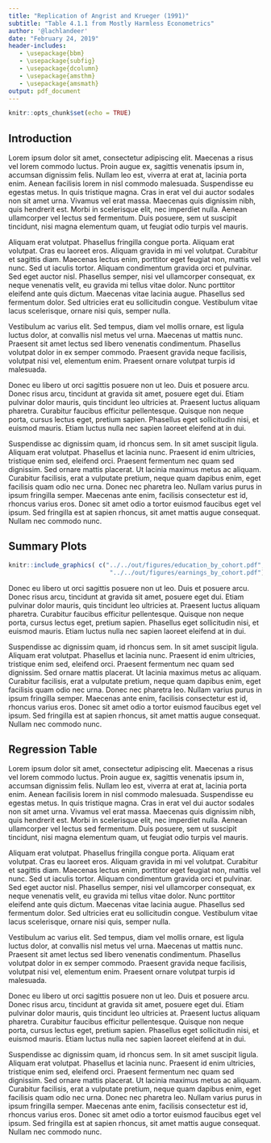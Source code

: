 ```yaml
---
title: "Replication of Angrist and Krueger (1991)"
subtitle: "Table 4.1.1 from Mostly Harmless Econometrics"
author: '@lachlandeer'
date: "February 24, 2019"
header-includes:
   - \usepackage{bbm}
   - \usepackage{subfig}
   - \usepackage{dcolumn}
   - \usepackage{amsthm}
   - \usepackage{amsmath}
output: pdf_document
---
```


```r
knitr::opts_chunk$set(echo = TRUE)
```

## Introduction
Lorem ipsum dolor sit amet, consectetur adipiscing elit. Maecenas a risus vel lorem commodo luctus. Proin augue ex, sagittis venenatis ipsum in, accumsan dignissim felis. Nullam leo est, viverra at erat at, lacinia porta enim. Aenean facilisis lorem in nisl commodo malesuada. Suspendisse eu egestas metus. In quis tristique magna. Cras in erat vel dui auctor sodales non sit amet urna. Vivamus vel erat massa. Maecenas quis dignissim nibh, quis hendrerit est. Morbi in scelerisque elit, nec imperdiet nulla. Aenean ullamcorper vel lectus sed fermentum. Duis posuere, sem ut suscipit tincidunt, nisi magna elementum quam, ut feugiat odio turpis vel mauris.

Aliquam erat volutpat. Phasellus fringilla congue porta. Aliquam erat volutpat. Cras eu laoreet eros. Aliquam gravida in mi vel volutpat. Curabitur et sagittis diam. Maecenas lectus enim, porttitor eget feugiat non, mattis vel nunc. Sed ut iaculis tortor. Aliquam condimentum gravida orci et pulvinar. Sed eget auctor nisl. Phasellus semper, nisi vel ullamcorper consequat, ex neque venenatis velit, eu gravida mi tellus vitae dolor. Nunc porttitor eleifend ante quis dictum. Maecenas vitae lacinia augue. Phasellus sed fermentum dolor. Sed ultricies erat eu sollicitudin congue. Vestibulum vitae lacus scelerisque, ornare nisi quis, semper nulla.

Vestibulum ac varius elit. Sed tempus, diam vel mollis ornare, est ligula luctus dolor, at convallis nisl metus vel urna. Maecenas ut mattis nunc. Praesent sit amet lectus sed libero venenatis condimentum. Phasellus volutpat dolor in ex semper commodo. Praesent gravida neque facilisis, volutpat nisi vel, elementum enim. Praesent ornare volutpat turpis id malesuada.

Donec eu libero ut orci sagittis posuere non ut leo. Duis et posuere arcu. Donec risus arcu, tincidunt at gravida sit amet, posuere eget dui. Etiam pulvinar dolor mauris, quis tincidunt leo ultricies at. Praesent luctus aliquam pharetra. Curabitur faucibus efficitur pellentesque. Quisque non neque porta, cursus lectus eget, pretium sapien. Phasellus eget sollicitudin nisi, et euismod mauris. Etiam luctus nulla nec sapien laoreet eleifend at in dui.

Suspendisse ac dignissim quam, id rhoncus sem. In sit amet suscipit ligula. Aliquam erat volutpat. Phasellus et lacinia nunc. Praesent id enim ultricies, tristique enim sed, eleifend orci. Praesent fermentum nec quam sed dignissim. Sed ornare mattis placerat. Ut lacinia maximus metus ac aliquam. Curabitur facilisis, erat a vulputate pretium, neque quam dapibus enim, eget facilisis quam odio nec urna. Donec nec pharetra leo. Nullam varius purus in ipsum fringilla semper. Maecenas ante enim, facilisis consectetur est id, rhoncus varius eros. Donec sit amet odio a tortor euismod faucibus eget vel ipsum. Sed fringilla est at sapien rhoncus, sit amet mattis augue consequat. Nullam nec commodo nunc.

## Summary Plots

```r
knitr::include_graphics( c("../../out/figures/education_by_cohort.pdf",
                            "../../out/figures/earnings_by_cohort.pdf"))
```

Donec eu libero ut orci sagittis posuere non ut leo. Duis et posuere arcu. Donec risus arcu, tincidunt at gravida sit amet, posuere eget dui. Etiam pulvinar dolor mauris, quis tincidunt leo ultricies at. Praesent luctus aliquam pharetra. Curabitur faucibus efficitur pellentesque. Quisque non neque porta, cursus lectus eget, pretium sapien. Phasellus eget sollicitudin nisi, et euismod mauris. Etiam luctus nulla nec sapien laoreet eleifend at in dui.

Suspendisse ac dignissim quam, id rhoncus sem. In sit amet suscipit ligula. Aliquam erat volutpat. Phasellus et lacinia nunc. Praesent id enim ultricies, tristique enim sed, eleifend orci. Praesent fermentum nec quam sed dignissim. Sed ornare mattis placerat. Ut lacinia maximus metus ac aliquam. Curabitur facilisis, erat a vulputate pretium, neque quam dapibus enim, eget facilisis quam odio nec urna. Donec nec pharetra leo. Nullam varius purus in ipsum fringilla semper. Maecenas ante enim, facilisis consectetur est id, rhoncus varius eros. Donec sit amet odio a tortor euismod faucibus eget vel ipsum. Sed fringilla est at sapien rhoncus, sit amet mattis augue consequat. Nullam nec commodo nunc.

## Regression Table

Lorem ipsum dolor sit amet, consectetur adipiscing elit. Maecenas a risus vel lorem commodo luctus. Proin augue ex, sagittis venenatis ipsum in, accumsan dignissim felis. Nullam leo est, viverra at erat at, lacinia porta enim. Aenean facilisis lorem in nisl commodo malesuada. Suspendisse eu egestas metus. In quis tristique magna. Cras in erat vel dui auctor sodales non sit amet urna. Vivamus vel erat massa. Maecenas quis dignissim nibh, quis hendrerit est. Morbi in scelerisque elit, nec imperdiet nulla. Aenean ullamcorper vel lectus sed fermentum. Duis posuere, sem ut suscipit tincidunt, nisi magna elementum quam, ut feugiat odio turpis vel mauris.

Aliquam erat volutpat. Phasellus fringilla congue porta. Aliquam erat volutpat. Cras eu laoreet eros. Aliquam gravida in mi vel volutpat. Curabitur et sagittis diam. Maecenas lectus enim, porttitor eget feugiat non, mattis vel nunc. Sed ut iaculis tortor. Aliquam condimentum gravida orci et pulvinar. Sed eget auctor nisl. Phasellus semper, nisi vel ullamcorper consequat, ex neque venenatis velit, eu gravida mi tellus vitae dolor. Nunc porttitor eleifend ante quis dictum. Maecenas vitae lacinia augue. Phasellus sed fermentum dolor. Sed ultricies erat eu sollicitudin congue. Vestibulum vitae lacus scelerisque, ornare nisi quis, semper nulla.

Vestibulum ac varius elit. Sed tempus, diam vel mollis ornare, est ligula luctus dolor, at convallis nisl metus vel urna. Maecenas ut mattis nunc. Praesent sit amet lectus sed libero venenatis condimentum. Phasellus volutpat dolor in ex semper commodo. Praesent gravida neque facilisis, volutpat nisi vel, elementum enim. Praesent ornare volutpat turpis id malesuada.

\input{../../out/tables/regression_table.tex}

Donec eu libero ut orci sagittis posuere non ut leo. Duis et posuere arcu. Donec risus arcu, tincidunt at gravida sit amet, posuere eget dui. Etiam pulvinar dolor mauris, quis tincidunt leo ultricies at. Praesent luctus aliquam pharetra. Curabitur faucibus efficitur pellentesque. Quisque non neque porta, cursus lectus eget, pretium sapien. Phasellus eget sollicitudin nisi, et euismod mauris. Etiam luctus nulla nec sapien laoreet eleifend at in dui.

Suspendisse ac dignissim quam, id rhoncus sem. In sit amet suscipit ligula. Aliquam erat volutpat. Phasellus et lacinia nunc. Praesent id enim ultricies, tristique enim sed, eleifend orci. Praesent fermentum nec quam sed dignissim. Sed ornare mattis placerat. Ut lacinia maximus metus ac aliquam. Curabitur facilisis, erat a vulputate pretium, neque quam dapibus enim, eget facilisis quam odio nec urna. Donec nec pharetra leo. Nullam varius purus in ipsum fringilla semper. Maecenas ante enim, facilisis consectetur est id, rhoncus varius eros. Donec sit amet odio a tortor euismod faucibus eget vel ipsum. Sed fringilla est at sapien rhoncus, sit amet mattis augue consequat. Nullam nec commodo nunc.
